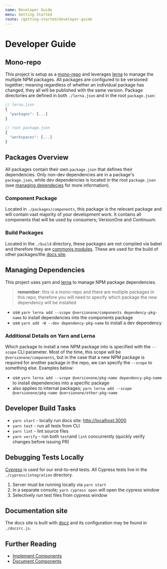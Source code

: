 ```yaml
---
name: Developer Guide
menu: Getting Started
route: /getting-started/developer-guide
---
```


# Developer Guide

## Mono-repo

This project is setup as a [mono-repo](https://danluu.com/monorepo/) and leverages [lerna](https://lernajs.io) to manage the multiple NPM packages. All packages are configured to be versioned together; meaning regardless of whether an individual package has changed, they all will be published with the same version. Package directories are defined in both `./lerna.json` and in the root `package.json`:

```js
// lerna.json
{
  "packages": [...]
}

// root package.json
{
  "workspaces": [...]
}
```

## Packages Overview

All packages contain their own `package.json` that defines their dependencies. Only non-dev dependencies are in a package's `package.json`, while dev dependencies is located in the root `package.json` (see [managing dependecies](#managing-dependencies) for more information).

### Component Package

Located in `./packages/components`, this package is the relevant package and will contain vast majority of your development work. It contains all components that will be used by consumers; VersionOne and Continuum.

### Build Packages

Located in the `./build` directory, these packages are not compiled via babel and therefore they are [commonjs modules](https://nodejs.org/docs/latest/api/modules.html). These are used for the build of other packages/the [docs site](#documentation-site).

## Managing Dependencies

This project uses yarn and [lerna](https://lernajs.io) to manage NPM package dependencies.

> **remember**: this is a mono-repo and there are multiple packages in this repo; therefore you will need to specify which package the new dependency will be installed

- use `yarn lerna add --scope @versionone/components dependency-pkg-name` to install dependencies into the components package
- use `yarn add -W --dev dependency-pkg-name` to install a dev dependency

### Additional Details on Yarn and Lerna

Which package to install a new NPM package into is specified with the `--scope` CLI parameter. Most of the time, this scope will be `@versionone/components`, but in the case that a new NPM package is required for another package in the repo, we can specify the `--scope` to something else. Examples below:

- use `yarn lerna add --scope @versionone/pkg-name dependency-pkg-name` to install dependencies into a specific package
- also applies to internal packages; `yarn lerna add --scope @versionone/pkg-name @versionone/other-pkg-name`

## Developer Build Tasks

- `yarn start` - locally run docs site: [http://localhost:3000](http://localhost:3000)
- `yarn test` - run all tests from CLI
- `yarn lint` - lint source files
- `yarn verify` - run both `test`and `lint` concurrently (quickly verify changes before issuing PR)

## Debugging Tests Locally

[Cypress](http://cypress.io) is used for our end-to-end tests. All Cypress tests live in the `./cypress/integration` directory.

1. Server must be running locally via `yarn start`
2. In a separate console; `yarn cypress open` will open the cypress window
3. Selectively run test files from cypress window

## Documentation site

The docs site is built with [docz](https://www.docz.site/) and its configuration may be found in `./doczrc.js`.

## Further Reading

- [Implement Components](/getting-started/implement-components)
- [Document Components](/getting-started/document-components)
